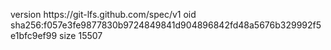 version https://git-lfs.github.com/spec/v1
oid sha256:f057e3fe9877830b9724849841d904896842fd48a5676b329992f5e1bfc9ef99
size 15507

